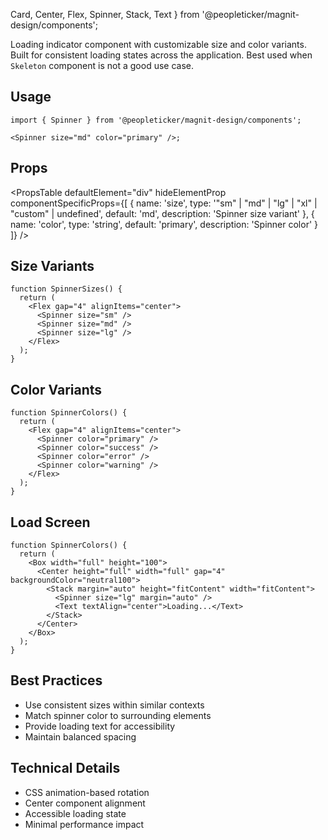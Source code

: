   Card,
  Center,
  Flex,
  Spinner,
  Stack,
  Text
} from '@peopleticker/magnit-design/components';

Loading indicator component with customizable size and color variants. Built for
consistent loading states across the application. Best used when `Skeleton`
component is not a good use case.

## Usage

```tsx
import { Spinner } from '@peopleticker/magnit-design/components';

<Spinner size="md" color="primary" />;
```

## Props

<PropsTable
  defaultElement="div"
  hideElementProp
  componentSpecificProps={[
    {
      name: 'size',
      type: '"sm" | "md" | "lg" | "xl" | "custom" | undefined',
      default: 'md',
      description: 'Spinner size variant'
    },
    {
      name: 'color',
      type: 'string',
      default: 'primary',
      description: 'Spinner color'
    }
  ]}
/>

## Size Variants

```tsx live
function SpinnerSizes() {
  return (
    <Flex gap="4" alignItems="center">
      <Spinner size="sm" />
      <Spinner size="md" />
      <Spinner size="lg" />
    </Flex>
  );
}
```

## Color Variants

```tsx live
function SpinnerColors() {
  return (
    <Flex gap="4" alignItems="center">
      <Spinner color="primary" />
      <Spinner color="success" />
      <Spinner color="error" />
      <Spinner color="warning" />
    </Flex>
  );
}
```

## Load Screen

```tsx live
function SpinnerColors() {
  return (
    <Box width="full" height="100">
      <Center height="full" width="full" gap="4" backgroundColor="neutral100">
        <Stack margin="auto" height="fitContent" width="fitContent">
          <Spinner size="lg" margin="auto" />
          <Text textAlign="center">Loading...</Text>
        </Stack>
      </Center>
    </Box>
  );
}
```

## Best Practices

- Use consistent sizes within similar contexts
- Match spinner color to surrounding elements
- Provide loading text for accessibility
- Maintain balanced spacing

## Technical Details

- CSS animation-based rotation
- Center component alignment
- Accessible loading state
- Minimal performance impact
